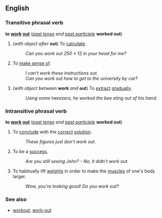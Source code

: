 ==English==
===Transitive phrasal verb===
'''to [[work]] [[out]]''' (''[[past tense]] and [[past participle]]'' '''worked out''')
#(''with object after'' '''out''') To [[calculate]].
#:''Can you work out 250 &times; 12 in your head for me?''
#To [[make sense of]].
#:''I can't work these instructions out.''
#:''Can you work out how to get to the university by car?''
#(''with object between'' '''work''' ''and'' '''out''') To [[extract]] [[gradually]].
#:''Using some tweezers, he worked the bee sting out of his hand.''

===Intransitive phrasal verb===
'''to [[work]] [[out]]''' (''[[past tense]] and [[past participle]]'' '''worked out''')

#To [[conclude]] with the [[correct]] [[solution]].
#:''These figures just don't work out.''
#To be a [[success]].
#:''Are you still seeing John? - No, it didn't work out.''
#To habitually lift [[weight]]s in order to make the [[muscle]]s of one's body larger.
#:''Wow, you're looking good!  Do you work out?''

===See also===
*[[workout]], [[work-out]] <!--noun-->